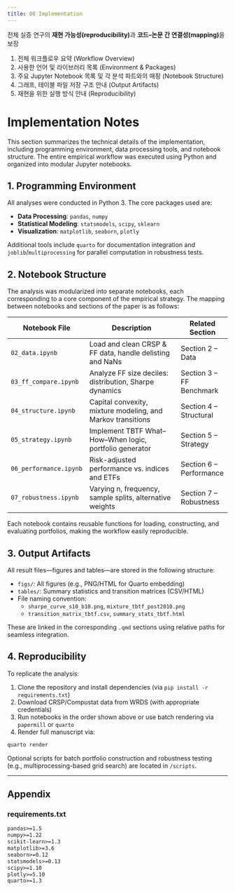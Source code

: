 ```yaml
---
title: 08 Implementation
---
```


전체 실증 연구의 **재현 가능성(reproducibility)**과 **코드–논문 간 연결성(mapping)**을 보장

1. 전체 워크플로우 요약 (Workflow Overview)  
2. 사용한 언어 및 라이브러리 목록 (Environment & Packages)  
3. 주요 Jupyter Notebook 목록 및 각 분석 파트와의 매핑 (Notebook Structure)  
4. 그래프, 테이블 파일 저장 구조 안내 (Output Artifacts)  
5. 재현을 위한 실행 방식 안내 (Reproducibility)

# Implementation Notes

This section summarizes the technical details of the implementation, including programming environment, data processing tools, and notebook structure. The entire empirical workflow was executed using Python and organized into modular Jupyter notebooks.

## 1. Programming Environment

All analyses were conducted in Python 3. The core packages used are:

- **Data Processing**: `pandas`, `numpy`
- **Statistical Modeling**: `statsmodels`, `scipy`, `sklearn`
- **Visualization**: `matplotlib`, `seaborn`, `plotly`

Additional tools include `quarto` for documentation integration and `joblib`/`multiprocessing` for parallel computation in robustness tests.

## 2. Notebook Structure

The analysis was modularized into separate notebooks, each corresponding to a core component of the empirical strategy. The mapping between notebooks and sections of the paper is as follows:

| Notebook File              | Description                                                       | Related Section             |
|---------------------------|-------------------------------------------------------------------|-----------------------------|
| `02_data.ipynb`           | Load and clean CRSP & FF data, handle delisting and NaNs         | Section 2 – Data            |
| `03_ff_compare.ipynb`     | Analyze FF size deciles: distribution, Sharpe dynamics           | Section 3 – FF Benchmark    |
| `04_structure.ipynb`      | Capital convexity, mixture modeling, and Markov transitions      | Section 4 – Structural      |
| `05_strategy.ipynb`       | Implement TBTF What–How–When logic, portfolio generator          | Section 5 – Strategy        |
| `06_performance.ipynb`    | Risk-adjusted performance vs. indices and ETFs                   | Section 6 – Performance     |
| `07_robustness.ipynb`     | Varying n, frequency, sample splits, alternative weights         | Section 7 – Robustness      |

Each notebook contains reusable functions for loading, constructing, and evaluating portfolios, making the workflow easily reproducible.

## 3. Output Artifacts

All result files—figures and tables—are stored in the following structure:

- `figs/`: All figures (e.g., PNG/HTML for Quarto embedding)
- `tables/`: Summary statistics and transition matrices (CSV/HTML)
- File naming convention:  
  - `sharpe_curve_s10_b10.png`, `mixture_tbtf_post2010.png`  
  - `transition_matrix_tbtf.csv`, `summary_stats_tbtf.html`

These are linked in the corresponding `.qmd` sections using relative paths for seamless integration.

## 4. Reproducibility

To replicate the analysis:

1. Clone the repository and install dependencies (via `pip install -r requirements.txt`)
2. Download CRSP/Compustat data from WRDS (with appropriate credentials)
3. Run notebooks in the order shown above or use batch rendering via `papermill` or `quarto`
4. Render full manuscript via:

```bash
quarto render
```

Optional scripts for batch portfolio construction and robustness testing (e.g., multiprocessing-based grid search) are located in `/scripts`.

---

## Appendix {.appendix}

### requirements.txt

```txt
pandas>=1.5
numpy>=1.22
scikit-learn>=1.3
matplotlib>=3.6
seaborn>=0.12
statsmodels>=0.13
scipy>=1.10
plotly>=5.10
quarto>=1.3
```